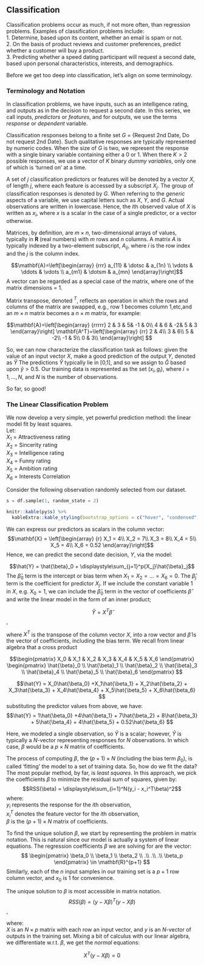 ## Classification 
Classification problems occur as much, if not more often, than regression problems.  Examples of classification problems include:   
1. Determine, based upon its content, whether an email is spam or not.    
2. On the basis of product reviews and customer preferences, predict whether a customer will buy a product.  
3. Predicting whether a speed dating participant will request a second date, based upon personal characteristics, interests, and demographics.  

Before we get too deep into classification, let's align on some terminology.

### Terminology and Notation
In classification problems, we have inputs, such as an intelligence rating, and outputs as in the decision to request a second date. In this series, we call inputs, *predictors* or *features*, and for outputs, we use the terms *response* or *dependent* variable. 

Classification responses belong to a finite set $G$ = {Request 2nd Date, Do not request 2nd Date}. Such qualitative responses are typically represented by numeric codes. When the size of $G$ is two, we  represent the response with a single binary variable containing either a 0 or 1. When there $K>2$ possible responses, we use a vector of $K$ binary *dummy* *variables*, only one of which is 'turned on' at a time.

A set of $j$ classification predictors or features will be denoted by a vector  $X$, of length $j$, where each feature is accessed by a subscript $X_j$. The group of classification responses is denoted by $G$. When referring to the *generic* aspects of a variable, we use capital letters such as $X$, $Y$, and $G$. Actual observations are written in lowercase. Hence, the $i$th observed value of $X$ is written as $x_i$, where $x$ is a scalar in the case of a single predictor, or a vector otherwise.

Matrices, by definition, are $m\times n$, two-dimensional arrays of values, typically in $\mathbf{R}$ (real numbers) with $m$ rows and $n$ columns. A matrix $A$ is typically indexed by a two-element subscript, $A_{ij}$, where $i$ is the row index and the $j$ is the column index.

$$\mathbf{A}=\left[\begin{array}
{rrr}
a_{11} & \dotsc & a_{1n} \\
\vdots & \ddots & \vdots \\
a_{m1} & \dotsm & a_{mn}
\end{array}\right]$$
A vector can be regarded as a special case of the matrix, where one of the matrix dimensions = 1.

Matrix transpose, denoted $^T$, reflects an operation in which the rows and columns of the matrix are swapped, e.g., row 1 becomes column 1,etc,and an $m \times n$ matrix becomes a $n \times m$ matrix, for example:

$$\mathbf{A}=\left[\begin{array}
{rrrrr}
2 & 3 & 5& -1 & 0\\
4 & 6 & -2& 5 & 3
\end{array}\right]
\mathbf{A^T}=\left[\begin{array}
{rr}
2 & 4\\
3 & 6\\
5 & -2\\
-1 & 5\\
0 & 3\\
\end{array}\right]
$$


So, we can now characterize the classification task as follows: given the value of an input vector $X$, make a good prediction of the output $Y$, denoted as $\hat{Y}$ The predictions $\hat{Y}$ typically lie in [0,1], and so we assign to $\hat{G}$ based upon $\hat{y} > 0.5$.  Our training data is represented as the set ($x_i, g_i$), where $i = 1,...,N$, and $N$ is the number of observations.

So far, so good!



### The Linear Classification Problem
We now develop a very simple, yet powerful prediction method: the linear model fit by least squares.  
Let:    
$X_1$ = Attractiveness rating  
$X_2$ = Sincerity rating   
$X_3$ = Intelligence rating   
$X_4$ = Funny rating  
$X_5$ = Ambition rating  
$X_6$ = Interests Correlation   

Consider the following observation randomly selected from our dataset.
```python
s = df.sample(1, random_state = 2)
```

```r
knitr::kable(py$s) %>%  
  kableExtra::kable_styling(bootstrap_options = c("hover", "condensed", "responsive"), full_width = T, position = "center")
```

We can express our predictors as scalars in the column vector:
$$\mathbf{X} = \left[\begin{array}
{r}
X_1 = 4\\ 
X_2 = 7\\
X_3 = 8\\
X_4 = 5\\
X_5 = 4\\
X_6 = 0.52
\end{array}\right]$$
Hence, we can predict the second date decision, $Y$, via the model: 

$$\hat{Y} = \hat{\beta}_0 + \displaystyle\sum_{j=1}^p{X_j}\hat{\beta}_j$$ 
The $\hat{\beta}_0$ term is the intercept or bias term when $X_1 = X_2 = ... = X_6 = 0$. The $\hat{\beta}_j$ term is the coefficient for predictor $X_j$. If we include the constant variable 1 in $X$, e.g. $X_0 = 1$, we can include the $\hat{\beta}_0$ term in the vector of coefficients $\hat{\beta}$ and write the linear model in the form of an inner product;

$$\hat{Y} = X^T\hat{\beta}$$,

where $X^T$ is the transpose of the column vector $X$, into a row vector and $\hat{\beta}$ is the vector of coefficients, including the bias term. We recall from linear algebra that a cross product 

$$\begin{pmatrix}
X_0 & X_1 & X_2 & X_3 & X_4 & X_5 & X_6
\end{pmatrix}
\begin{pmatrix}
\hat{\beta}_0 \\
\hat{\beta}_1 \\
\hat{\beta}_2 \\
\hat{\beta}_3 \\
\hat{\beta}_4 \\
\hat{\beta}_5 \\
\hat{\beta}_6
\end{pmatrix}
$$


$$\hat{Y} = X_0\hat{\beta_0} +X_1\hat{\beta_1} + X_2\hat{\beta_2} + X_3\hat{\beta_3} + X_4\hat{\beta_4} + X_5\hat{\beta_5} + X_6\hat{\beta_6}  $$
substituting the predictor values from above, we have:
$$\hat{Y} = 1\hat{\beta_0} +4\hat{\beta_1} + 7\hat{\beta_2} + 8\hat{\beta_3} + 5\hat{\beta_4} + 4\hat{\beta_5} + 0.52\hat{\beta_6}  $$

Here, we modeled a single observation, so $\hat{Y}$ is a scalar; however, $\hat{Y}$ is typically a $N$-vector representing responses for $N$ observations. In which case, $\beta$ would be a $p \times N$ matrix of coefficients.

The process of computing $\beta$, the $(p + 1) \times N$ (including the bias term $\beta_0$), is called 'fitting' the model to a set of training data.  So, how do we fit the data?  The most popular method, by far, is *least* *squares*. In this approach, we pick the coefficients $\beta$ to minimize the residual sum of squares, given by:
$$RSS(\beta) = \displaystyle\sum_{i=1}^N(y_i - x_i^T\beta)^2$$
where:   
$y_i$ represents the response for the $i$th observation,   
$x_i^T$ denotes the feature vector for the $i$th observation,   
$\beta$ is the $(p+1) \times N$ matrix of coefficients.

To find the unique solution $\beta$, we start by representing the problem in matrix notation. This is natural since our model is actually a system of linear equations. The regression coefficients $\beta$ we are solving for are the vector:  
$$
\begin{pmatrix}
\beta_0 \\
\beta_1 \\
\beta_2 \\
.\\
.\\
.\\
\beta_p
\end{pmatrix}
\in \mathbf{R}^{p+1}
$$
Similarly, each of the $n$ input samples in our training set is a $p+1$ row column vector, and $x_0$ is 1 for convenience. 





The unique solution to $\beta$ is most accessible in matrix notation.
$$RSS(\beta) = (y-X\beta)^T(y-X\beta)$$,

where:  
$X$ is an $N\times p$ matrix with each row an input vector, and $y$ is an $N$-vector of outputs in the training set. Mixing a bit of calculus with our linear algebra, we differentiate w.r.t. $\beta$, we get the *normal* equations:

$$X^T(y-X\beta) = 0$$
